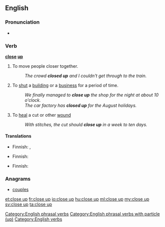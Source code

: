 {{also|close-up}}
==English==

===Pronunciation===
* {{IPA|/kləʊzˈʌp/}}

===Verb===
'''[[close]] [[up]]'''

# To move people closer together.
#: ''The crowd '''closed up''' and I couldn't get through to the train.''
# To [[shut]] a [[building]] or a [[business]] for a period of time.
#: ''We finally managed to '''close up''' the shop for the night at about 10 o'clock.''
#: ''The car factory has '''closed up''' for the August holidays.''
# To [[heal]] a cut or other [[wound]]
#: ''With stitches, the cut should '''close up''' in a week to ten days.''

====Translations====
{{trans-top|to move closer together}}
* Finnish: {{t+|fi|tiivistyä}}, {{t+|fi|tiivistää}}
{{trans-mid}}
{{trans-bottom}}

{{trans-top|to shut for a period of time}}
* Finnish: {{t+|fi|sulkea}}
{{trans-mid}}
{{trans-bottom}}

{{trans-top|of a wound, to heal}}
* Finnish: {{t|fi|umpeutua}}
{{trans-mid}}
{{trans-bottom}}

===Anagrams===
* [[couples#English|couples]]

[[Category:English phrasal verbs]]
[[Category:English phrasal verbs with particle (up)]]
[[Category:English verbs]]

[[et:close up]]
[[fr:close up]]
[[io:close up]]
[[hu:close up]]
[[ml:close up]]
[[my:close up]]
[[sv:close up]]
[[ta:close up]]